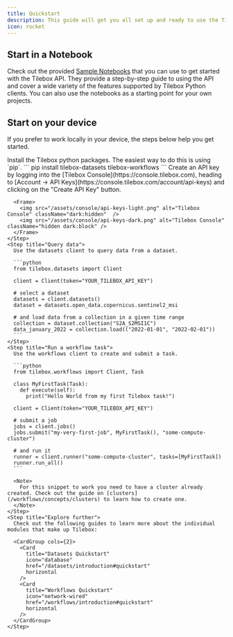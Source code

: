 ```yaml
---
title: Quickstart
description: This guide will get you all set up and ready to use the Tilebox API. We'll cover how to get started using our python API clients for the data access module as well as the workflow orchestrator.
icon: rocket
---
```


## Start in a Notebook

Check out the provided [Sample Notebooks](sdks/python/sample-notebooks) that you can use to get started with the Tilebox API.
They provide a step-by-step guide to using the API and cover a wide variety of the features supported by Tilebox Python clients.
You can also use the notebooks as a starting point for your own projects.

## Start on your device

If you prefer to work locally in your device, the steps below help you get started.

<Tabs>
<Tab title="Python">
  <Steps>
    <Step title="Install packages">
      Install the Tilebox python packages. The easiest way to do this is using `pip`.
      ```
      pip install tilebox-datasets tilebox-workflows
      ```
    </Step>
    <Step title="Create an API key">
      Create an API key by logging into the [Tilebox Console](https://console.tilebox.com), heading to [Account -> API Keys](https://console.tilebox.com/account/api-keys) and clicking on the "Create API Key" button.

      <Frame>
        <img src="/assets/console/api-keys-light.png" alt="Tilebox Console" className="dark:hidden"  />
        <img src="/assets/console/api-keys-dark.png" alt="Tilebox Console" className="hidden dark:block" />
      </Frame>
    </Step>
    <Step title="Query data">
      Use the datasets client to query data from a dataset.

      ```python
      from tilebox.datasets import Client

      client = Client(token="YOUR_TILEBOX_API_KEY")

      # select a dataset
      datasets = client.datasets()
      dataset = datasets.open_data.copernicus.sentinel2_msi

      # and load data from a collection in a given time range
      collection = dataset.collection("S2A_S2MSI1C")
      data_january_2022 = collection.load(("2022-01-01", "2022-02-01"))
      ```
    </Step>
    <Step title="Run a workflow task">
      Use the workflows client to create and submit a task.

      ```python
      from tilebox.workflows import Client, Task

      class MyFirstTask(Task):
        def execute(self):
          print("Hello World from my first Tilebox task!")

      client = Client(token="YOUR_TILEBOX_API_KEY")

      # submit a job
      jobs = client.jobs()
      jobs.submit("my-very-first-job", MyFirstTask(), "some-compute-cluster")

      # and run it
      runner = client.runner("some-compute-cluster", tasks=[MyFirstTask])
      runner.run_all()
      ```

      <Note>
        For this snippet to work you need to have a cluster already created. Check out the guide on [clusters](/workflows/concepts/clusters) to learn how to create one.
      </Note>
    </Step>
    <Step title="Explore further">
      Check out the following guides to learn more about the individual modules that make up Tilebox:

      <CardGroup cols={2}>
        <Card
          title="Datasets Quickstart"
          icon="database"
          href="/datasets/introduction#quickstart"
          horizontal
        />
        <Card
          title="Workflows Quickstart"
          icon="network-wired"
          href="/workflows/introduction#quickstart"
          horizontal
        />
      </CardGroup>
    </Step>

  </Steps>
</Tab>
</Tabs>
